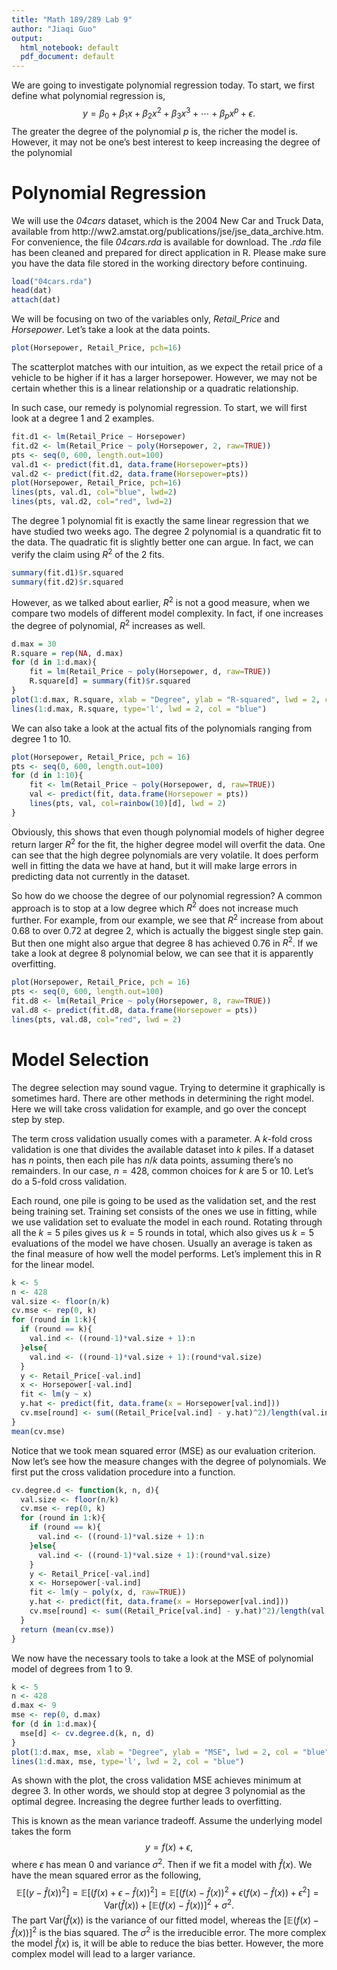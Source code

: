 ```yaml
---
title: "Math 189/289 Lab 9"
author: "Jiaqi Guo"
output:
  html_notebook: default
  pdf_document: default
---
```

  
We are going to investigate polynomial regression today. To start, we first define what polynomial regression is,
$$ y = \beta_0 + \beta_1 x + \beta_2 x^2 + \beta_3 x^3 + \cdots + \beta_p x^p + \epsilon. $$
The greater the degree of the polynomial $p$ is, the richer the model is. However, it may not be one's best interest to keep increasing the degree of the polynomial

# Polynomial Regression

We will use the *04cars* dataset, which is the 2004 New Car and Truck Data, available from http://ww2.amstat.org/publications/jse/jse_data_archive.htm. For convenience, the file *04cars.rda* is available for download. The *.rda* file has been cleaned and prepared for direct application in R. Please make sure you have the data file stored in the working directory before continuing. 
```r
load("04cars.rda")
head(dat)
attach(dat)
```
We will be focusing on two of the variables only, *Retail_Price* and *Horsepower*. Let's take a look at the data points.
```r
plot(Horsepower, Retail_Price, pch=16)
```
The scatterplot matches with our intuition, as we expect the retail price of a vehicle to be higher if it has a larger horsepower. However, we may not be certain whether this is a linear relationship or a quadratic relationship. 

In such case, our remedy is polynomial regression. To start, we will first look at a degree 1 and 2 examples.
```r
fit.d1 <- lm(Retail_Price ~ Horsepower)
fit.d2 <- lm(Retail_Price ~ poly(Horsepower, 2, raw=TRUE))
pts <- seq(0, 600, length.out=100)
val.d1 <- predict(fit.d1, data.frame(Horsepower=pts))
val.d2 <- predict(fit.d2, data.frame(Horsepower=pts))
plot(Horsepower, Retail_Price, pch=16)
lines(pts, val.d1, col="blue", lwd=2)
lines(pts, val.d2, col="red", lwd=2)
```
The degree 1 polynomial fit is exactly the same linear regression that we have studied two weeks ago. The degree 2 polynomial is a quandratic fit to the data. The quadratic fit is slightly better one can argue. In fact, we can verify the claim using $R^2$ of the 2 fits.
```r
summary(fit.d1)$r.squared
summary(fit.d2)$r.squared
```

However, as we talked about earlier, $R^2$ is not a good measure, when we compare two models of different model complexity. In fact, if one increases the degree of polynomial, $R^2$ increases as well.
```r
d.max = 30
R.square = rep(NA, d.max)
for (d in 1:d.max){
	fit = lm(Retail_Price ~ poly(Horsepower, d, raw=TRUE))
	R.square[d] = summary(fit)$r.squared
}
plot(1:d.max, R.square, xlab = "Degree", ylab = "R-squared", lwd = 2, col = "blue", pch = 5)
lines(1:d.max, R.square, type='l', lwd = 2, col = "blue")
```
We can also take a look at the actual fits of the polynomials ranging from degree 1 to 10.
```r
plot(Horsepower, Retail_Price, pch = 16)
pts <- seq(0, 600, length.out=100)
for (d in 1:10){
	fit <- lm(Retail_Price ~ poly(Horsepower, d, raw=TRUE))
	val <- predict(fit, data.frame(Horsepower = pts))
	lines(pts, val, col=rainbow(10)[d], lwd = 2)
}
```
Obviously, this shows that even though polynomial models of higher degree return larger $R^2$ for the fit, the higher degree model will overfit the data. One can see that the high degree polynomials are very volatile. It does perform well in fitting the data we have at hand, but it will make large errors in predicting data not currently in the dataset.

So how do we choose the degree of our polynomial regression? A common approach is to stop at a low degree which $R^2$ does not increase much further. For example, from our example, we see that $R^2$ increase from about 0.68 to over 0.72 at degree 2, which is actually the biggest single step gain. But then one might also argue that degree 8 has achieved 0.76 in $R^2$. If we take a look at degree 8 polynomial below, we can see that it is apparently overfitting.
```r
plot(Horsepower, Retail_Price, pch = 16)
pts <- seq(0, 600, length.out=100)
fit.d8 <- lm(Retail_Price ~ poly(Horsepower, 8, raw=TRUE))
val.d8 <- predict(fit.d8, data.frame(Horsepower = pts))
lines(pts, val.d8, col="red", lwd = 2)
```

# Model Selection
The degree selection may sound vague. Trying to determine it graphically is sometimes hard. There are other methods in determining the right model. Here we will take cross validation for example, and go over the concept step by step.

The term cross validation usually comes with a parameter. A $k$-fold cross validation is one that divides the available dataset into $k$ piles. If a dataset has $n$ points, then each pile has $n/k$ data points, assuming there's no remainders. In our case, $n = 428$, common choices for $k$ are 5 or 10. Let's do a 5-fold cross validation.

Each round, one pile is going to be used as the validation set, and the rest being training set. Training set consists of the ones we use in fitting, while we use validation set to evaluate the model in each round. Rotating through all the $k=5$ piles gives us $k=5$ rounds in total, which also gives us $k=5$ evaluations of the model we have chosen. Usually an average is taken as the final measure of how well the model performs. Let's implement this in R for the linear model.
```r
k <- 5
n <- 428
val.size <- floor(n/k)
cv.mse <- rep(0, k)
for (round in 1:k){
  if (round == k){
    val.ind <- ((round-1)*val.size + 1):n
  }else{
    val.ind <- ((round-1)*val.size + 1):(round*val.size)
  }
  y <- Retail_Price[-val.ind]
  x <- Horsepower[-val.ind]
  fit <- lm(y ~ x)
  y.hat <- predict(fit, data.frame(x = Horsepower[val.ind]))
  cv.mse[round] <- sum((Retail_Price[val.ind] - y.hat)^2)/length(val.ind)
}
mean(cv.mse)
```

Notice that we took mean squared error (MSE) as our evaluation criterion. Now let's see how the measure changes with the degree of polynomials. We first put the cross validation procedure into a function.
```r
cv.degree.d <- function(k, n, d){
  val.size <- floor(n/k)
  cv.mse <- rep(0, k)
  for (round in 1:k){
    if (round == k){
      val.ind <- ((round-1)*val.size + 1):n
    }else{
      val.ind <- ((round-1)*val.size + 1):(round*val.size)
    }
    y <- Retail_Price[-val.ind]
    x <- Horsepower[-val.ind]
    fit <- lm(y ~ poly(x, d, raw=TRUE))
    y.hat <- predict(fit, data.frame(x = Horsepower[val.ind]))
    cv.mse[round] <- sum((Retail_Price[val.ind] - y.hat)^2)/length(val.ind)
  }
  return (mean(cv.mse))
}
```
We now have the necessary tools to take a look at the MSE of polynomial model of degrees from 1 to 9. 
```r
k <- 5
n <- 428
d.max <- 9
mse <- rep(0, d.max)
for (d in 1:d.max){
  mse[d] <- cv.degree.d(k, n, d)
}
plot(1:d.max, mse, xlab = "Degree", ylab = "MSE", lwd = 2, col = "blue", pch = 5)
lines(1:d.max, mse, type='l', lwd = 2, col = "blue")
```
As shown with the plot, the cross validation MSE achieves minimum at degree 3. In other words, we should stop at degree 3 polynomial as the optimal degree. Increasing the degree further leads to overfitting.

This is known as the mean variance tradeoff. Assume the underlying model takes the form 
$$ y = f(x) + \epsilon, $$
where $\epsilon$ has mean 0 and variance $\sigma^2$. Then if we fit a model with $\hat f(x)$. We have the mean squared error as the following,
$$\mathbb{E} \left[ \left( y - \hat f(x) \right)^2 \right] = \mathbb{E} \left[ \left( f(x) + \epsilon - \hat f(x) \right)^2 \right] = \mathbb{E} \left[ \left( f(x) - \hat f(x) \right)^2 + \epsilon \left( f(x) - \hat f(x) \right) + \epsilon^2  \right] = \text{Var} \left( \hat f(x) \right) + \left[ \mathbb{E} \left( f(x) - \hat f(x) \right) \right]^2 + \sigma^2.$$
The part $\text{Var}\left( \hat f(x) \right)$ is the variance of our fitted model, whereas the $\left[ \mathbb{E} \left( f(x) - \hat f(x) \right) \right]^2$ is the bias squared. The $\sigma^2$ is the irreducible error. The more complex the model $\hat f(x)$ is, it will be able to reduce the bias better. However, the more complex model will lead to a larger variance.